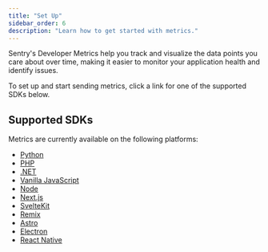 ```yaml
---
title: "Set Up"
sidebar_order: 6
description: "Learn how to get started with metrics."
---
```


<Include name="feature-stage-alpha-metrics.mdx" />

Sentry's Developer Metrics help you track and visualize the data points you care about over time, making it easier to monitor your application health and identify issues.

To set up and start sending metrics, click a link for one of the supported SDKs below.

## Supported SDKs

Metrics are currently available on the following platforms:

- [Python](/platforms/python/metrics/)
- [PHP](/platforms/php/metrics/)
- [.NET](/platforms/dotnet/metrics/)
- [Vanilla JavaScript](/platforms/javascript/metrics/)
- [Node](/platforms/node/metrics/)
- [Next.js](/platforms/javascript/guides/nextjs/metrics/)
- [SvelteKit](/platforms/javascript/guides/sveltekit/metrics/)
- [Remix](/platforms/javascript/guides/remix/metrics/)
- [Astro](/platforms/javascript/guides/astro/metrics/)
- [Electron](/platforms/javascript/guides/electron/metrics/)
- [React Native](/platforms/react-native/metrics/)
